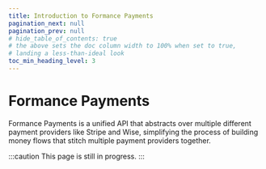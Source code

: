 ```yaml
---
title: Introduction to Formance Payments
pagination_next: null
pagination_prev: null
# hide_table_of_contents: true
# the above sets the doc column width to 100% when set to true,
# landing a less-than-ideal look
toc_min_heading_level: 3
---
```


# Formance Payments

Formance Payments is a unified API that abstracts over multiple different payment providers like Stripe and Wise, simplifying the process of building money flows that stitch multiple payment providers together.

:::caution
This page is still in progress.
:::

<GettingHelp />